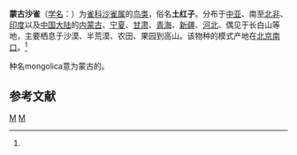{{Speciesbox
| taxon = Rhodopechys mongolica
| status = LC 
|  status_system = iucn3.1
| status_ref = <ref name=iucn>{{IUCN2010|version=2010.3| assessors = [[BirdLife__International|BirdLife  International]] | year = 2009 | id = 149558 | title = Eremopsaltria mongolica  |downloaded = 2010-10-21}}</ref>
| binomial_authority = (Swinhoe, 1870)<ref name='id4320'>{{cite web| url =http://www.bioinfo.cn/db05/BjdwSpecies.php?action=view&id=4320| title =蒙古沙雀| work =《中国动物物种编目数据库》| publisher =中国科学院微生物研究所| author =中国科学院动物研究所| accessdate =2009-04-04| deadurl =yes| archiveurl =https://web.archive.org/web/20160305091624/http://www.bioinfo.cn/db05/BjdwSpecies.php?action=view&id=4320| archivedate =2016-03-05}}</ref>
| synonyms =
Bucanetes mongolicus<br/>
Rhodopechys mongolica<br/>
Rhodopechys mongolicus<br/>
Eremopsaltria mongolica
| synonyms_ref = <ref name=iucn/>
}}

'''蒙古沙雀'''（[[学名|学名]]：{{lang|la|''Rhodopechys mongolica''}}）为[[雀科|雀科]][[沙雀属|沙雀属]]的[[鸟类|鸟类]]，俗名'''土红子'''。分布于[[中亚|中亚]]、南至[[北非|北非]]、[[印度|印度]]以及[[中国大陆|中国大陆]]的[[内蒙古|内蒙古]]、[[宁夏|宁夏]]、[[甘肃|甘肃]]、[[青海|青海]]、[[新疆|新疆]]、[[河北|河北]]、偶见于长白山等地，主要栖息于沙漠、半荒漠、农田、果园到高山。该物种的模式产地在[[北京|北京]][[南口|南口]]。<ref name='id4320'/>

种名mongolica意为蒙古的。 

== 参考文献 ==
{{reflist}}

{{雀形目小作品}}
{{Taxonbar}}
[[Category:沙雀属|M]]
[[Category:1870年描述的鸟类|M]]